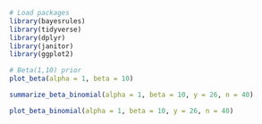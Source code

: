 ```r
# Load packages
library(bayesrules)
library(tidyverse)
library(dplyr)
library(janitor)
library(ggplot2)
```

```r
# Beta(1,10) prior
plot_beta(alpha = 1, beta = 10)
```
```r
summarize_beta_binomial(alpha = 1, beta = 10, y = 26, n = 40)
```
```r
plot_beta_binomial(alpha = 1, beta = 10, y = 26, n = 40)
```

